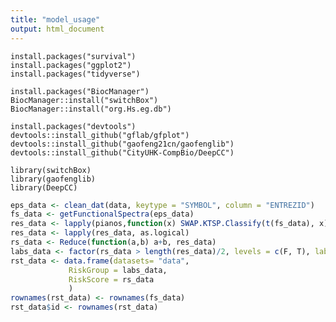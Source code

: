 ---
title: "model_usage"
output: html_document
---

```
install.packages("survival")
install.packages("ggplot2")
install.packages("tidyverse")

install.packages("BiocManager")
BiocManager::install("switchBox")
BiocManager::install("org.Hs.eg.db")

install.packages("devtools")
devtools::install_github("gflab/gfplot")
devtools::install_github("gaofeng21cn/gaofenglib")
devtools::install_github("CityUHK-CompBio/DeepCC")

library(switchBox)
library(gaofenglib)
library(DeepCC)
```

```{r}
eps_data <- clean_dat(data, keytype = "SYMBOL", column = "ENTREZID")
fs_data <- getFunctionalSpectra(eps_data)
res_data <- lapply(pianos,function(x) SWAP.KTSP.Classify(t(fs_data), x))
res_data <- lapply(res_data, as.logical)
rs_data <- Reduce(function(a,b) a+b, res_data)
labs_data <- factor(rs_data > length(res_data)/2, levels = c(F, T), labels = c("Low Risk", "High Risk"))
rst_data <- data.frame(datasets= "data",
             RiskGroup = labs_data,
             RiskScore = rs_data
             )
rownames(rst_data) <- rownames(fs_data)
rst_data$id <- rownames(rst_data)
```

